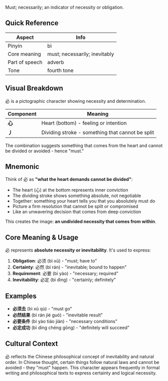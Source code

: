 Must; necessarily; an indicator of necessity or obligation.

## Quick Reference

| Aspect         | Info                                   |
| -------------- | -------------------------------------- |
| Pinyin         | bì                                     |
| Core meaning   | must; necessarily; inevitably          |
| Part of speech | adverb                                 |
| Tone           | fourth tone                            |

## Visual Breakdown

必 is a pictographic character showing necessity and determination.

| Component | Meaning                                          |
| --------- | ------------------------------------------------ |
| **心**    | Heart (bottom) - feeling or intention            |
| **丿**    | Dividing stroke - something that cannot be split |

The combination suggests something that comes from the heart and cannot be divided or avoided - hence "must."

## Mnemonic

Think of 必 as **"what the heart demands cannot be divided"**:

- The heart (心) at the bottom represents inner conviction
- The dividing stroke shows something absolute, not negotiable
- Together: something your heart tells you that you absolutely must do
- Picture a firm resolution that cannot be split or compromised
- Like an unwavering decision that comes from deep conviction

This creates the image: **an undivided necessity that comes from within**.

## Core Meaning & Usage

必 represents **absolute necessity or inevitability**. It's used to express:

1. **Obligation**: 必须 (bì xū) - "must; have to"
2. **Certainty**: 必然 (bì rán) - "inevitable; bound to happen"
3. **Requirement**: 必要 (bì yào) - "necessary; required"
4. **Inevitability**: 必定 (bì dìng) - "certainly; definitely"

## Examples

- **必须去** (bì xū qù) - "must go"
- **必然结果** (bì rán jié guó) - "inevitable result"
- **必要条件** (bì yào tiáo jiàn) - "necessary conditions"
- **必定成功** (bì dìng chéng gōng) - "definitely will succeed"

## Cultural Context

必 reflects the Chinese philosophical concept of inevitability and natural order. In Chinese thought, certain things follow natural laws and cannot be avoided - they "must" happen. This character appears frequently in formal writing and philosophical texts to express certainty and logical necessity.